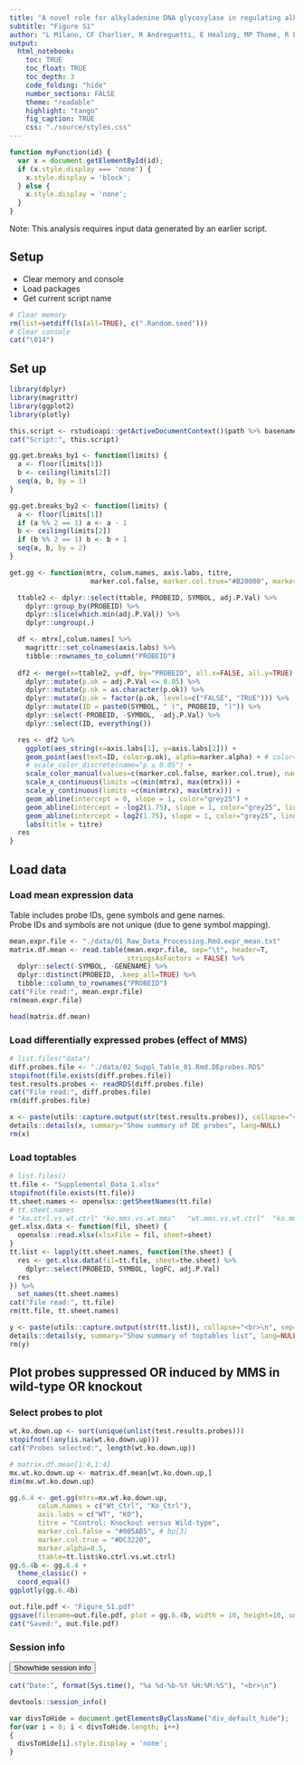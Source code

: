 ```yaml
---
title: "A novel role for alkyladenine DNA glycosylase in regulating alkylation-induced ER stress"
subtitle: "Figure S1"
author: "L Milano, CF Charlier, R Andreguetti, E Healing, MP Thomé, R Elliott, JY Masson, LD Samson, G Lenz, JAP Henriques, A Nohturfft and LB Meira"
output:
  html_notebook:
    toc: TRUE
    toc_float: TRUE
    toc_depth: 3
    code_folding: "hide"
    number_sections: FALSE
    theme: "readable"
    highlight: "tango"
    fig_caption: TRUE
    css: "./source/styles.css"
---
```


```js
function myFunction(id) {
  var x = document.getElementById(id);
  if (x.style.display === 'none') {
    x.style.display = 'block';
  } else {
    x.style.display = 'none';
  }
}
```

<div class='comments'>
Note: This analysis requires input data generated by an earlier script.
</div>

## Setup  

* Clear memory and console  
* Load packages  
* Get current script name  

```r
# Clear memory
rm(list=setdiff(ls(all=TRUE), c(".Random.seed")))
# Clear console
cat("\014")
```

## Set up  
```r
library(dplyr)
library(magrittr)
library(ggplot2)
library(plotly)
```


```r
this.script <- rstudioapi::getActiveDocumentContext()$path %>% basename
cat("Script:", this.script)
```


```r
gg.get.breaks_by1 <- function(limits) {
  a <- floor(limits[1])
  b <- ceiling(limits[2])
  seq(a, b, by = 1)
}

gg.get.breaks_by2 <- function(limits) {
  a <- floor(limits[1])
  if (a %% 2 == 1) a <- a - 1
  b <- ceiling(limits[2])
  if (b %% 2 == 1) b <- b + 1
  seq(a, b, by = 2)
}
```


```r
get.gg <- function(mtrx, colum.names, axis.labs, titre,
                    marker.col.false, marker.col.true="#B20000", marker.alpha=1, ttable) {

  ttable2 <- dplyr::select(ttable, PROBEID, SYMBOL, adj.P.Val) %>% 
    dplyr::group_by(PROBEID) %>%
    dplyr::slice(which.min(adj.P.Val)) %>% 
    dplyr::ungroup(.)

  df <- mtrx[,colum.names] %>% 
    magrittr::set_colnames(axis.labs) %>% 
    tibble::rownames_to_column("PROBEID")
  
  df2 <- merge(x=ttable2, y=df, by="PROBEID", all.x=FALSE, all.y=TRUE) %>% 
    dplyr::mutate(p.ok = adj.P.Val <= 0.05) %>% 
    dplyr::mutate(p.ok = as.character(p.ok)) %>% 
    dplyr::mutate(p.ok = factor(p.ok, levels=c("FALSE", "TRUE"))) %>% 
    dplyr::mutate(ID = paste0(SYMBOL, " (", PROBEID, ")")) %>% 
    dplyr::select(-PROBEID, -SYMBOL, -adj.P.Val) %>% 
    dplyr::select(ID, everything())

  res <- df2 %>% 
    ggplot(aes_string(x=axis.labs[1], y=axis.labs[2])) +
    geom_point(aes(text=ID, color=p.ok), alpha=marker.alpha) + # color=marker.col.false,
    # scale_color_discrete(name="p ≤ 0.05") +
    scale_color_manual(values=c(marker.col.false, marker.col.true), name="p ≤ 0.05") +
    scale_x_continuous(limits =c(min(mtrx), max(mtrx))) +
    scale_y_continuous(limits =c(min(mtrx), max(mtrx))) +
    geom_abline(intercept = 0, slope = 1, color="grey25") +
    geom_abline(intercept = -log2(1.75), slope = 1, color="grey25", linetype="dashed") +
    geom_abline(intercept = log2(1.75), slope = 1, color="grey25", linetype="dashed") +
    labs(title = titre)
  res
}
```

## Load data
### Load mean expression data  
Table includes probe IDs, gene symbols and gene names.  
Probe IDs and symbols are not unique (due to gene symbol mapping).  

```r
mean.expr.file <- "./data/01_Raw_Data_Processing.Rmd.expr_mean.txt"
matrix.df.mean <- read.table(mean.expr.file, sep="\t", header=T,
                             stringsAsFactors = FALSE) %>% 
  dplyr::select(-SYMBOL, -GENENAME) %>% 
  dplyr::distinct(PROBEID, .keep_all=TRUE) %>% 
  tibble::column_to_rownames("PROBEID")
cat("File read:", mean.expr.file)
rm(mean.expr.file)
```

```r
head(matrix.df.mean)
```


### Load differentially expressed probes (effect of MMS)  
```r
# list.files("data")
diff.probes.file <- "./data/02_Suppl_Table_01.Rmd.DEprobes.RDS"
stopifnot(file.exists(diff.probes.file))
test.results.probes <- readRDS(diff.probes.file)
cat("File read:", diff.probes.file)
rm(diff.probes.file)
```

```r
x <- paste(utils::capture.output(str(test.results.probes)), collapse="<br>\n", sep="")
details::details(x, summary="Show summary of DE probes", lang=NULL)
rm(x)
```


### Load toptables  
```r
# list.files()
tt.file <- "Supplemental_Data_1.xlsx"
stopifnot(file.exists(tt.file))
tt.sheet.names <- openxlsx::getSheetNames(tt.file)
# tt.sheet.names
# "ko.ctrl.vs.wt.ctrl" "ko.mms.vs.wt.mms"   "wt.mms.vs.wt.ctrl"  "ko.mms.vs.ko.ctrl"
get.xlsx.data <- function(fil, sheet) {
  openxlsx::read.xlsx(xlsxFile = fil, sheet=sheet)
}
tt.list <- lapply(tt.sheet.names, function(the.sheet) {
  res <- get.xlsx.data(fil=tt.file, sheet=the.sheet) %>% 
    dplyr::select(PROBEID, SYMBOL, logFC, adj.P.Val)
  res
}) %>% 
  set_names(tt.sheet.names)
cat("File read:", tt.file)
rm(tt.file, tt.sheet.names)
```


```r
y <- paste(utils::capture.output(str(tt.list)), collapse="<br>\n", sep="")
details::details(y, summary="Show summary of toptables list", lang=NULL)
rm(y)
```


## Plot probes suppressed OR induced by MMS in wild-type OR knockout    
### Select probes to plot
```r
wt.ko.down.up <- sort(unique(unlist(test.results.probes)))
stopifnot(!any(is.na(wt.ko.down.up)))
cat("Probes selected:", length(wt.ko.down.up))
```



```r
# matrix.df.mean[1:4,1:4]
mx.wt.ko.down.up <- matrix.df.mean[wt.ko.down.up,]
dim(mx.wt.ko.down.up)
```


```r
gg.6.4 <- get.gg(mtrx=mx.wt.ko.down.up,
       colum.names = c("Wt_Ctrl", "Ko_Ctrl"),
       axis.labs = c("WT", "KO"),
       titre = "Control: Knockout versus Wild-type",
       marker.col.false = "#005AB5", # bp[3]
       marker.col.true = "#DC3220",
       marker.alpha=0.5,
       ttable=tt.list$ko.ctrl.vs.wt.ctrl)
gg.6.4b <- gg.6.4 + 
  theme_classic() +
  coord_equal()
ggplotly(gg.6.4b)
```


```r
out.file.pdf <- "Figure_S1.pdf"
ggsave(filename=out.file.pdf, plot = gg.6.4b, width = 10, height=10, units = "cm")
cat("Saved:", out.file.pdf)
```


### Session info  

<button class="button" onclick="myFunction('DIV_1')">Show/hide session info</button>
<div id="DIV_1" class="div_default_hide">

```r
cat("Date:", format(Sys.time(), "%a %d-%b-%Y %H:%M:%S"), "<br>\n")
```

```r
devtools::session_info()
```
</div>
  
```js
var divsToHide = document.getElementsByClassName("div_default_hide");
for(var i = 0; i < divsToHide.length; i++)
{
  divsToHide[i].style.display = 'none';
}
```



